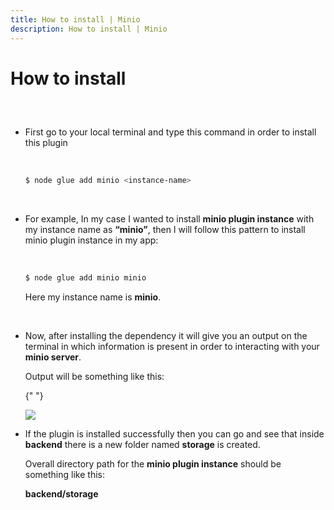 ```yaml
---
title: How to install | Minio
description: How to install | Minio
---
```



<Meta title="Minio Plugin Docs/How to install" />

# How to install

##

<br />

- First go to your local terminal and type this command in order to install this plugin

  <br />

  ```bash
  $ node glue add minio <instance-name>
  ```

  <br />

- For example, In my case I wanted to install **minio plugin instance** with my instance
  name as **“minio”**, then I will follow this pattern to install minio plugin instance in
  my app:

  <br />

  ```bash
  $ node glue add minio minio
  ```

  Here my instance name is **minio**.

  <br />

- Now, after installing the dependency it will give you an output on the terminal in which
  information is present in order to interacting with your **minio server**.

  Output will be something like this:

  {" "}

  <img src="/assets/MinioCredScreenshot.png" />

  <br />

- If the plugin is installed successfully then you can go and see that inside **backend** there
  is a new folder named **storage** is created.

  Overall directory path for the **minio plugin instance** should be something like this:

  **backend/storage**
